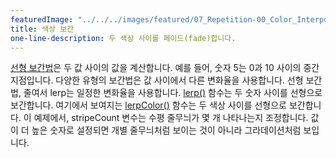 ---
featuredImage: "../../../images/featured/07_Repetition-00_Color_Interpolation-thumbnail.png"
title: 색상 보간
one-line-description: 두 색상 사이를 페이드(fade)합니다.
---

<a href="https://developer.mozilla.org/en-US/docs/Glossary/Interpolation" target="_blank">선형 보간법</a>은 두 값 사이의 값을 계산합니다. 예를 들어, 숫자 5는 0과 10 사이의 중간 지점입니다. 다양한 유형의 보간법은 값 사이에서 다른 변화율을 사용합니다. 선형 보간법, 줄여서 lerp는 일정한 변화율을 사용합니다. <a href="https://p5js.org/reference/#/p5/lerp" target="_blank">lerp()</a> 함수는 두 숫자 사이를 선형으로 보간합니다. 여기에서 보여지는 <a href="https://p5js.org/reference/#/p5/lerpColor" target="_blank">lerpColor()</a> 함수는 두 색상 사이를 선형으로 보간합니다. 이 예제에서, stripeCount 변수는 수평 줄무늬가 몇 개 나타나는지 조정합니다. 값이 더 높은 숫자로 설정되면 개별 줄무늬처럼 보이는 것이 아니라 그라데이션처럼 보입니다.
